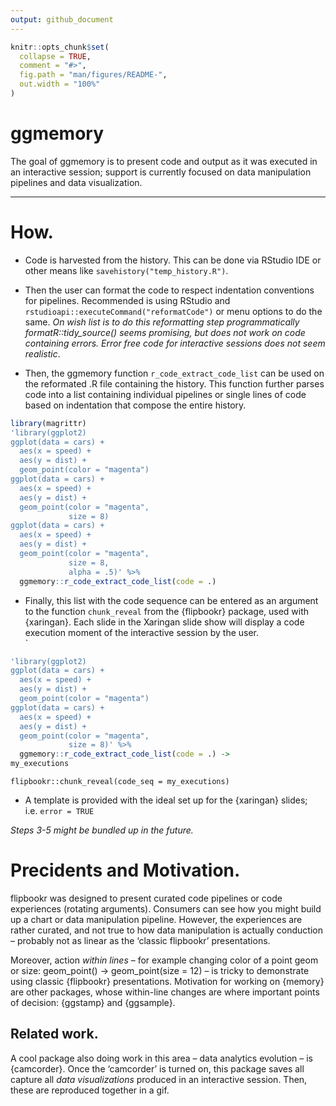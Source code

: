 ```yaml
---
output: github_document
---
```


<!-- README.md is generated from README.Rmd. Please edit that file -->

```r
knitr::opts_chunk$set(
  collapse = TRUE,
  comment = "#>",
  fig.path = "man/figures/README-",
  out.width = "100%"
)
```

# ggmemory

<!-- badges: start -->
<!-- badges: end -->

The goal of ggmemory is to present code and output as it was executed in an interactive session; support is currently focused on data manipulation pipelines and data visualization.

---

# How.

- Code is harvested from the history.  This can be done via RStudio IDE or other means like `savehistory("temp_history.R")`.

- Then the user can format the code to respect indentation conventions for pipelines.  Recommended is using RStudio and `rstudioapi::executeCommand("reformatCode")` or menu options to do the same. *On wish list is to do this reformatting step programmatically formatR::tidy_source() seems promising, but does not work on code containing errors.  Error free code for interactive sessions does not seem realistic*.

- Then, the ggmemory function `r_code_extract_code_list` can be used on the reformated .R file containing the history.  This function further parses code into a list containing individual pipelines or single lines of code based on indentation that compose the entire history. 

```r
library(magrittr)
'library(ggplot2)
ggplot(data = cars) +
  aes(x = speed) +
  aes(y = dist) +
  geom_point(color = "magenta")
ggplot(data = cars) +
  aes(x = speed) +
  aes(y = dist) +
  geom_point(color = "magenta",
             size = 8)
ggplot(data = cars) +
  aes(x = speed) +
  aes(y = dist) +
  geom_point(color = "magenta",
             size = 8,
             alpha = .5)' %>% 
  ggmemory::r_code_extract_code_list(code = .)
```



- Finally, this list with the code sequence can be entered as an argument to the function `chunk_reveal` from the {flipbookr} package, used with {xaringan}.  Each slide in the Xaringan slide show will display a code execution moment of the interactive session by the user.  
  `
```r
'library(ggplot2)
ggplot(data = cars) +
  aes(x = speed) +
  aes(y = dist) +
  geom_point(color = "magenta")
ggplot(data = cars) +
  aes(x = speed) +
  aes(y = dist) +
  geom_point(color = "magenta",
             size = 8)' %>% 
  ggmemory::r_code_extract_code_list(code = .) ->
my_executions
```

`flipbookr::chunk_reveal(code_seq = my_executions)`

- A template is provided with the ideal set up for the {xaringan} slides; i.e. `error = TRUE`

*Steps 3-5 might be bundled up in the future.*

# Precidents and Motivation.

flipbookr was designed to present curated code pipelines or code experiences (rotating arguments).  Consumers can see how you might build up a chart or data manipulation pipeline.  However, the experiences are rather curated, and not true to how data manipulation is actually conduction -- probably not as linear as the 'classic flipbookr' presentations. 

Moreover, action *within lines* -- for example changing color of a point geom or size: geom_point() -> geom_point(size = 12) -- is tricky to demonstrate using classic {flipbookr} presentations.  Motivation for working on {memory} are other packages, whose within-line changes are where important points of decision: {ggstamp} and {ggsample}.

## Related work.

A cool package also doing work in this area -- data analytics evolution -- is {camcorder}. Once the 'camcorder' is turned on, this package saves all   capture all *data visualizations* produced in an interactive session.  Then, these are reproduced together in a gif.  
